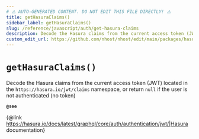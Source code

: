 ```yaml
---
# ⚠️ AUTO-GENERATED CONTENT. DO NOT EDIT THIS FILE DIRECTLY! ⚠️
title: getHasuraClaims()
sidebar_label: getHasuraClaims()
slug: /reference/javascript/auth/get-hasura-claims
description: Decode the Hasura claims from the current access token (JWT) located in the `https://hasura.io/jwt/claims` namespace, or return `null` if the user is not authenticated (no token)
custom_edit_url: https://github.com/nhost/nhost/edit/main/packages/hasura-auth-js/src/hasura-auth-client.ts#L649
---
```


# `getHasuraClaims()`

Decode the Hasura claims from the current access token (JWT) located in the `https://hasura.io/jwt/claims` namespace, or return `null` if the user is not authenticated (no token)

**`@see`**

{@link https://hasura.io/docs/latest/graphql/core/auth/authentication/jwt/|Hasura documentation}
